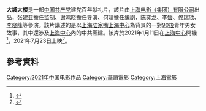 '''大城大楼'''是一部[[中国共产党|中国共产党]]建党百年献礼片，該片由[[上海电影（集团）有限公司|上海电影（集团）有限公司]]出品，[[张建亚|张建亚]]擔任监制、[[谢鸣晓|谢鸣晓]]擔任导演、[[何晴|何晴]]擔任编剧，[[陈奕龙|陈奕龙]]、[[李媛|李媛]]、[[佟瑞欣|佟瑞欣]]、[[李晓峰_(电玩家)|李晓峰]]等參演。該片講述的是以[[上海|上海]][[陆家嘴|陆家嘴]][[上海中心|上海中心]]為背景的一對[[90後|90後]]青年男女故事，其中還涉及[[上海中心|上海中心]]內的中共黨建。該片於2021年1月11日在[[上海中心|上海中心]]開機<ref>{{cite news |title=决战上海之巅！电影《大城大楼》今日开机，第一高楼见证城市荣光 |url=https://www.51ldb.com/shsldb/wt/content/0176efef5797c001c13b87f8f563fc62.html |publisher=勞動報}}</ref>，2021年7月23日上映<ref>{{cite news |title=在第一高楼见证“90后”的这30年，“上海出品”《大城大楼》上午开机 |url=https://wap.xinmin.cn/content/31882050.html |publisher=新民晚报}}</ref>。

== 參考資料 ==
{{Reflist|2}}
[[Category:2021年中国电影作品|Category:2021年中国电影作品]]
[[Category:華語電影|Category:華語電影]]
[[Category:上海電影|Category:上海電影]]